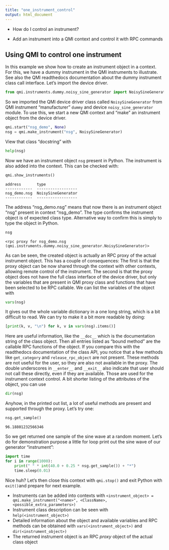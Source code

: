 ```yaml
---
title: "one_instrument_control"
output: html_document
---
```


::: questions
-   How do I control an instrument?
:::

::: objectives
-   Add an instrument into a QMI context and control it with RPC commands
:::

## Using QMI to control one instrument

In this example we show how to create an instrument object in a context. For this, we have a dummy instrument in the QMI instruments to illustrate. See also the QMI readthedocs documentation about the dummy instrument class call interface. Let’s import the device driver.

``` python
from qmi.instruments.dummy.noisy_sine_generator import NoisySineGenerator
```

So we imported the QMI device driver class called `NoisySineGenerator` from QMI instrument “manufacturer” `dummy` and device `noisy_sine_generator` module. To use this, we start a new QMI context and “make” an instrument object from the device driver.

``` python
qmi.start("nsg_demo", None)
nsg = qmi.make_instrument("nsg", NoisySineGenerator)
```

::: instructor
View that class "docstring" with

``` python
help(nsg)
```
:::

Now we have an instrument object `nsg` present in Python. The instrument is also added into the context. This can be checked with:

``` python
qmi.show_instruments()
```

``` output
address       type
------------  ------------------
nsg_demo.nsg  NoisySineGenerator
------------  ------------------
```

The address “nsg_demo.nsg” means that now there is an instrument object “nsg” present in context “nsg_demo”. The type confirms the instrument object is of expected class type. Alternative way to confirm this is simply to type the object in Python.

``` python
nsg
```

``` output
<rpc proxy for nsg_demo.nsg (qmi.instruments.dummy.noisy_sine_generator.NoisySineGenerator)>
```

As can be seen, the created object is actually an RPC proxy of the actual instrument object. This has a couple of consequences: The first is that the proxy object can be now shared through the context with other contexts, allowing remote control of the instrument. The second is that the proxy object does not have the full class interface of the device driver, but only the variables that are present in QMI proxy class and functions that have been selected to be RPC callable. We can list the variables of the object with

``` python
vars(nsg)
```

It gives out the whole variable dictionary in a one long string, which is a bit difficult to read. We can try to make it a bit more readable by doing:

``` python
[print(k, v, "\n") for k, v in vars(nsg).items()]
```

Here are useful information, like the `__doc__` which is the documentation string of the class object. Then all entries listed as “bound method” are the callable RPC functions of the object. If you compare this with the readthedocs documentation of the class API, you notice that a few methods like `get_category` and `release_rpc_object` are not present. These methods are not useful for the user, so they are also not available in the proxy. The double underscores in `__enter__` and `__exit__` also indicate that user should not call these directly, even if they are available. Those are used for the instrument context control. A bit shorter listing of the attributes of the object, you can use

``` python
dir(nsg)
```

Anyhow, in the printed out list, a lot of useful methods are present and supported through the proxy. Let’s try one:

``` python
nsg.get_sample()
```

``` output
96.18801232566346
```

So we get returned one sample of the sine wave at a random moment. Let’s do for demonstration purpose a little for loop print out the sine wave of our generator “instrument”:

``` python
import time
for i in range(1000):
    print(" " * int(40.0 + 0.25 * nsg.get_sample()) + "*")
    time.sleep(0.01)
```

Nice huh? Let’s then close this context with `qmi.stop()` and exit Python with `exit()`and prepare for next example.

::: keypoints
-   Instruments can be added into contexts with `<instrument_object> = qmi.make_instrument("<name>", <ClassName>, <possible_extra_parameters>)`
-   Instrument class description can be seen with `help(<instrument_object>)`
-   Detailed information about the object and available variables and RPC methods can be obtained with `vars(<instrument_object>)` and `dir(<instrument_object>)`
-   The returned instrument object is an RPC *proxy* object of the actual class object
:::
